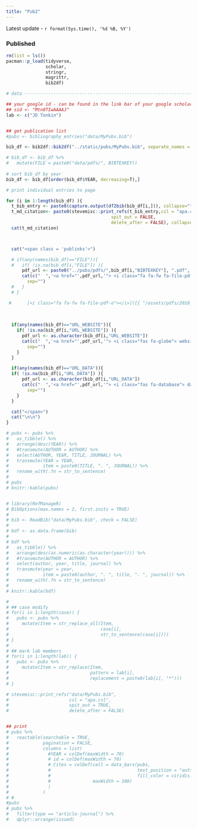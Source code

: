 ```yaml
---
title: "Pub2"
---
```


Latest update - `r format(Sys.time(), '%d %B, %Y')`




### Published

```r

rm(list = ls())
pacman::p_load(tidyverse,
               scholar,
               stringr,
               magrittr,
               bib2df)

# data --------------------------------------------------------------------

## your google id - can be found in the link bar of your google scholar page
## sid <- "Mtn0TIwAAAAJ"
lab <- c("JD Tonkin")


## get publication list
#pubs <- bibliography_entries("data/MyPubs.bib")

bib_df <- bib2df::bib2df("../static/pubs/MyPubs.bib", separate_names = FALSE)

# bib_df <- bib_df %>% 
#   mutate(FILE = paste0("data/pdfs/", BIBTEXKEY))
  
# sort bib_df by year
bib_df <- bib_df[order(bib_df$YEAR, decreasing=T),]

# print individual entries to page

for (i in 1:length(bib_df) ){
  t_bib_entry <- paste0(capture.output(df2bib(bib_df[i,])), collapse="")
  t_md_citation<- paste0(stevemisc::print_refs(t_bib_entry,csl = "apa.csl",
                                        spit_out = FALSE,
                                        delete_after = FALSE), collapse=" ")
  cat(t_md_citation)



  cat("<span class = 'publinks'>")

  # if(any(names(bib_df)=="FILE")){
  #   if( !is.na(bib_df[i,"FILE"]) ){
      pdf_url <- paste0("../pubs/pdfs/",bib_df[i,"BIBTEXKEY"], ".pdf", collapse = "")
      cat(c("  ",'<a href="',pdf_url,'"> <i class="fa fa-fw fa-file-pdf-o"> pdf </i></a>'),
        sep="")
  #   }
  # }

 #      [<i class="fa fa-fw fa-file-pdf-o"></i>]({{ "/assets/pdfs/2018_Tonkin_etal_Nature_Eco_Evo.pdf" | absolute_url }})
      
      
      
  if(any(names(bib_df)=="URL_WEBSITE")){
    if( !is.na(bib_df[i,"URL_WEBSITE"]) ){
      pdf_url <- as.character(bib_df[i,"URL_WEBSITE"])
      cat(c("  ",'<a href="',pdf_url,'"> <i class="fas fa-globe"> website </i></a>'),
        sep="")
    }
  }

  if(any(names(bib_df)=="URL_DATA")){
  if( !is.na(bib_df[i,"URL_DATA"]) ){
      pdf_url <- as.character(bib_df[i,"URL_DATA"])
      cat(c("  ",'<a href="',pdf_url,'"> <i class="fas fa-database"> data </i></a>'),
        sep="")
    }
  }

  cat("</span>")
  cat("\n\n")
}

# pubs <- pubs %>%
#   as_tibble() %>%
#   arrange(desc(YEAR)) %>%
#   #transmute(AUTHOR = AUTHOR) %>% 
#   select(AUTHOR, YEAR, TITLE, JOURNAL) %>%
#   transmute(YEAR = YEAR,
#             item = paste0(TITLE, ". ", JOURNAL)) %>%
#   rename_with(.fn = str_to_sentence)
# 
# pubs
# knitr::kable(pubs)


# library(RefManageR)
# BibOptions(max.names = 2, first.inits = TRUE)
# 
# bib <- ReadBib("data/MyPubs.bib", check = FALSE)
# 
# bdf <- as.data.frame(bib)
# 
# bdf %>%
#   as_tibble() %>%
#   arrange(desc(as.numeric(as.character(year)))) %>%
#   #transmute(AUTHOR = AUTHOR) %>% 
#   select(author, year, title, journal) %>%
#   transmute(year = year,
#             item = paste0(author, ". ", title, ". ", journal)) %>%
#   rename_with(.fn = str_to_sentence)
# 
# knitr::kable(bdf)

# 
# ## case modify
# for(i in 1:length(case)) {
#   pubs <- pubs %>% 
#     mutate(Item = str_replace_all(Item, 
#                                   case[i],
#                                   str_to_sentence(case[i])))
# }
# 
# ## mark lab members
# for(i in 1:length(lab)) {
#   pubs <- pubs %>%
#     mutate(Item = str_replace(Item,
#                               pattern = lab[i],
#                               replacement = paste0(lab[i], "*")))
# }

# stevemisc::print_refs("data/MyPubs.bib",
#                       csl = "apa.csl",
#                       spit_out = TRUE,
#                       delete_after = FALSE)


## print
# pubs %>%
#   reactable(searchable = TRUE,
#             pagination = FALSE,
#             columns = list(
#               #YEAR = colDef(maxWidth = 70)
#               # id = colDef(maxWidth = 70)
#               # Cites = colDef(cell = data_bars(pubs,
#               #                                 text_position = "outside-base",
#               #                                 fill_color = viridis::viridis(5)),
#               #                maxWidth = 100)
#               )
#             )
# #             
#pubs
# pubs %>%
#   filter(type == "article-journal") %>% 
#   dplyr::arrange(issued)
```
